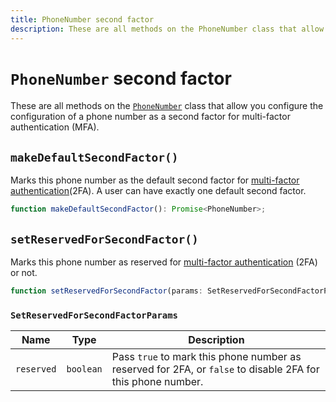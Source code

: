 ---
title: PhoneNumber second factor
description: These are all methods on the PhoneNumber class that allow you configure the configuration of a phone number as a second factor for multi-factor authentication (MFA).
---

# `PhoneNumber` second factor

These are all methods on the [`PhoneNumber`](/docs/references/javascript/phone-number/phone-number) class that allow you configure the configuration of a phone number as a second factor for multi-factor authentication (MFA).

## `makeDefaultSecondFactor()`

Marks this phone number as the default second factor for [multi-factor authentication](/docs/custom-flows/email-password-mfa)(2FA). A user can have exactly one default second factor.

```typescript
function makeDefaultSecondFactor(): Promise<PhoneNumber>;
```

## `setReservedForSecondFactor()`

Marks this phone number as reserved for [multi-factor authentication](/docs/custom-flows/email-password-mfa) (2FA) or not.

```typescript
function setReservedForSecondFactor(params: SetReservedForSecondFactorParams): Promise<PhoneNumber>;
```

### `SetReservedForSecondFactorParams`

| Name | Type | Description |
| --- | --- | --- |
| `reserved` | `boolean` | Pass `true` to mark this phone number as reserved for 2FA, or `false` to disable 2FA for this phone number. |
